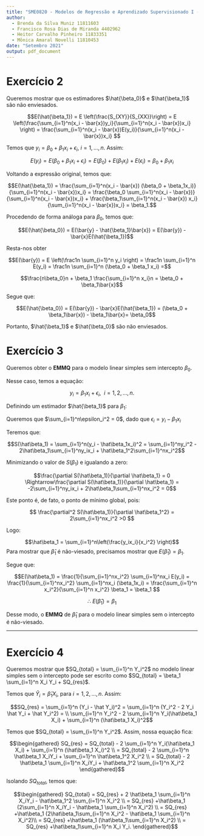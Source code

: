 ```yaml
---
title: "SME0820 - Modelos de Regressão e Aprendizado Supervisionado I - Exercício I"
author:
  - Brenda da Silva Muniz 11811603
  - Francisco Rosa Dias de Miranda 4402962
  - Heitor Carvalho Pinheiro 11833351
  - Mônica Amaral Novelli 11810453
date: "Setembro 2021"
output: pdf_document
---
```


# Exercício 2

Queremos mostrar que os estimadores $\hat{\beta_0}$ e $\hat{\beta_1}$ são não enviesados.


$$E(\hat{\beta_1}) = E \left(\frac{S_{XY}}{S_{XX}}\right) =
E \left(\frac{\sum_{i=1}^n(x_i - \bar{x})y_i}{\sum_{i=1}^n(x_i - \bar{x})x_i} \right) =
\frac{\sum_{i=1}^n(x_i - \bar{x})E(y_i)}{\sum_{i=1}^n(x_i - \bar{x})x_i} $$

Temos que $y_i = \beta_0 + \beta_1x_i + \epsilon_i, \ i = 1,...,n$. Assim:

$$E(y_i) = E(\beta_0 + \beta_1x_i + \epsilon_i) =
E(\beta_0) + E(\beta_1x_i) + E(\epsilon_i) = \beta_0 + \beta_1x_i$$

Voltando a expressão original, temos que:

$$E(\hat{\beta_1}) = \frac{\sum_{i=1}^n(x_i - \bar{x}) (\beta_0 + \beta_1x_i)}{\sum_{i=1}^n(x_i - \bar{x})x_i} =
\frac{\beta_0 \sum_{i=1}^n(x_i - \bar{x})}{\sum_{i=1}^n(x_i - \bar{x})x_i} + \frac{\beta_1\sum_{i=1}^n(x_i - \bar{x}) x_i}{\sum_{i=1}^n(x_i - \bar{x})x_i} = \beta_1.$$

Procedendo de forma análoga para $\beta_0$, temos que:

$$E(\hat{\beta_0}) = E(\bar{y} - \hat{\beta_1}\bar{x}) =
E(\bar{y}) - \bar{x}E(\hat{\beta_1})$$

Resta-nos obter

$$E(\bar{y}) = E \left(\frac1n \sum_{i=1}^n y_i \right) =
\frac1n \sum_{i=1}^n E(y_i)  =
\frac1n \sum_{i=1}^n (\beta_0 + \beta_1 x_i)  =$$

$$\frac{n\beta_0}n + \beta_1 \frac{\sum_{i=1}^n x_i}n =
\beta_0 + \beta_1\bar{x}$$

Segue que:

$$E(\hat{\beta_0}) = E(\bar{y}) - \bar{x}E(\hat{\beta_1}) =
(\beta_0 + \beta_1\bar{x}) - \beta_1\bar{x}= \beta_0$$

Portanto, $\hat{\beta_1}$ e $\hat{\beta_0}$ são não enviesados.

# Exercício 3

Queremos obter o **EMMQ** para o modelo linear simples sem intercepto $\beta_0$.

Nesse caso, temos a equação:

$$ y_i = \beta_1x_i + \epsilon_i, \ \ i = 1, 2, ..., n.$$

Definindo um estimador $\hat{\beta_1}$ para $\beta_1$:


Queremos que $\sum_{i=1}^n\epsilon_i^2 = 0$, dado que $\epsilon_i = y_i - \beta_1x_i$

Teremos que:

$$S(\hat\beta_1) = \sum_{i=1}^n(y_i - \hat\beta_1x_i)^2 = \sum_{i=1}^ny_i^2 - 2\hat\beta_1\sum_{i=1}^ny_ix_i + \hat\beta_1^2\sum_{i=1}^nx_i^2$$

Minimizando o valor de $S(\beta_1)$ e igualando a zero:

$$\frac{\partial S(\hat\beta_1)}{\partial \hat\beta_1} = 0 \Rightarrow\frac{\partial S(\hat\beta_1)}{\partial \hat\beta_1} = -2\sum_{i=1}^ny_ix_i + 2\hat\beta_1\sum_{i=1}^nx_i^2 = 0$$

Este ponto é, de fato, o ponto de mínimo global, pois:

$$
\frac{\partial^2 S(\hat\beta_1)}{\partial \hat\beta_1^2} = 2\sum_{i=1}^nx_i^2  >0
$$

Logo:

$$\hat\beta_1 = \sum_{i=1}^n\left(\frac{y_ix_i}{x_i^2} \right)$$
Para mostrar que $\hat\beta_1$ é não-viesado, precisamos mostrar que $E(\hat\beta_1) = \beta_1$.

Segue que:

$$E(\hat\beta_1) = \frac{1}{\sum_{i=1}^nx_i^2} \sum_{i=1}^nx_i E(y_i) = \frac{1}{\sum_{i=1}^nx_i^2} \sum_{i=1}^nx_i (\beta_1x_i) = \frac{\sum_{i=1}^n x_i^2}{\sum_{i=1}^n x_i^2} \beta_1 = \beta_1 $$

$$ \therefore~ E(\hat\beta_1) = \beta_1$$

Desse modo, o **EMMQ** de $\hat\beta_1$ para o modelo linear simples sem o intercepto é não-viesado.


***


# Exercício 4

Queremos mostrar que $SQ_{total} = \sum_{i=1}^n Y_i^2$ no modelo linear simples sem o intercepto pode ser escrito como $SQ_{total} = \beta_1 \sum_{i=1}^n X_i Y_i + SQ_{res}$.

Temos que $\hat Y_i = \hat\beta_1 X_i$, para $i = 1, 2, ..., n$. Assim:


$$SQ_{res} = \sum_{i=1}^n (Y_i - \hat Y_i)^2 = \sum_{i=1}^n (Y_i^2 - 2 Y_i \hat Y_i + \hat Y_i^2) = \\
\sum_{i=1}^n Y_i^2 - 2 \sum_{i=1}^n Y_i(\hat\beta_1 X_i) + \sum_{i=1}^n (\hat\beta_1 X_i)^2$$


Temos que $SQ_{total} = \sum_{i=1}^n Y_i^2$. Assim, nossa equação fica:


$$\begin{gathered}
SQ_{res} = SQ_{total} - 2 \sum_{i=1}^n Y_i(\hat\beta_1 X_i) + \sum_{i=1}^n (\hat\beta_1 X_i)^2 \\
= SQ_{total} - 2 \sum_{i=1}^n \hat\beta_1 X_iY_i + \sum_{i=1}^n \hat\beta_1^2 X_i^2 \\
= SQ_{total} - 2 \hat\beta_1 \sum_{i=1}^n  X_iY_i + \hat\beta_1^2 \sum_{i=1}^n X_i^2
\end{gathered}$$

Isolando $SQ_{total}$, temos que:

$$\begin{gathered}
SQ_{total} =
SQ_{res} + 2 \hat\beta_1 \sum_{i=1}^n  X_iY_i - \hat\beta_1^2 \sum_{i=1}^n X_i^2 \\ 
= SQ_{res} +\hat\beta_1 (2\sum_{i=1}^n  X_iY_i - \hat\beta_1 \sum_{i=1}^n X_i^2) \\
= SQ_{res} +\hat\beta_1 (2\hat\beta_1\sum_{i=1}^n  X_i^2 - \hat\beta_1 \sum_{i=1}^n X_i^2)\\
= SQ_{res} +\hat\beta_1 (\hat\beta_1\sum_{i=1}^n  X_i^2) \\
= SQ_{res} +\hat\beta_1\sum_{i=1}^n  X_i Y_i.
\end{gathered}$$